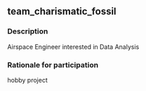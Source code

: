 ## team_charismatic_fossil

### Description
Airspace Engineer interested in Data Analysis

### Rationale for participation
hobby project


